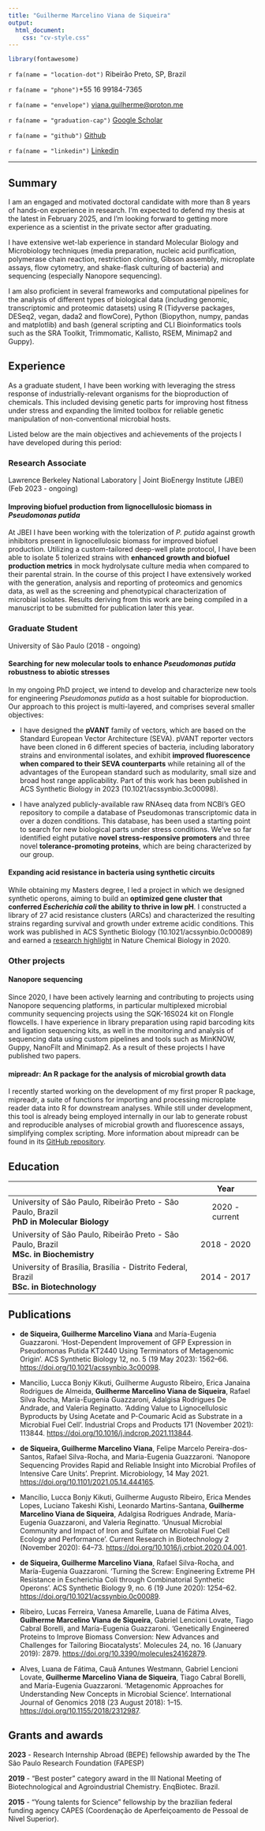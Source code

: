 ```yaml
---
title: "Guilherme Marcelino Viana de Siqueira"
output:
  html_document:
    css: "cv-style.css"
---
```


```r
library(fontawesome)
```

<div class="neat-icons">
<p> `r fa(name = "location-dot")` Ribeirão Preto, SP, Brazil</p>

<p> `r fa(name = "phone")`+55 16 99184-7365</p>

<p> `r fa(name = "envelope")` [viana.guilherme\@proton.me](mailto:guiviana@proton.me){.email}</p>

<p> `r fa(name = "graduation-cap")` [Google Scholar](https://scholar.google.com.br/citations?user=m-KrmPEAAAAJ&hl=en>Scholar)</p>

<p> `r fa(name = "github")` [Github](https://github.com/viana-guilherme)</p>

<p> `r fa(name = "linkedin")` [Linkedin](https://www.linkedin.com/in/guilheviana/)
</div>

<hr class="pretty-hr">

## Summary

I am an engaged and motivated doctoral candidate with more than 8 years of hands-on experience in research. I'm expected to defend my thesis at the latest in February 2025, and I'm looking forward to getting more experience as a scientist in the private sector after graduating.

I have extensive wet-lab experience in standard Molecular Biology and Microbiology techniques (media preparation, nucleic acid purification, polymerase chain reaction, restriction cloning, Gibson assembly, microplate assays, flow cytometry, and shake-flask culturing of bacteria) and sequencing (especially Nanopore sequencing).

I am also proficient in several frameworks and computational pipelines for the analysis of different types of biological data (including genomic, transcriptomic and proteomic datasets) using R (Tidyverse packages, DESeq2, vegan, dada2 and flowCore), Python (Biopython, numpy, pandas and matplotlib) and bash (general scripting and CLI Bioinformatics tools such as the SRA Toolkit, Trimmomatic, Kallisto, RSEM, Minimap2 and Guppy).

## Experience

As a graduate student, I have been working with leveraging the stress response of industrially-relevant organisms for the bioproduction of chemicals. This included devising genetic parts for improving host fitness under stress and expanding the limited toolbox for reliable genetic manipulation of non-conventional microbial hosts.

Listed below are the main objectives and achievements of the projects I have developed during this period:

### Research Associate

<subtle>Lawrence Berkeley National Laboratory \| Joint BioEnergy Institute (JBEI) (Feb 2023 - ongoing)</subtle>

#### Improving biofuel production from lignocellulosic biomass in *Pseudomonas putida*

At JBEI I have been working with the tolerization of *P. putida* against growth inhibitors present in lignocellulosic biomass for improved biofuel production. Utilizing a custom-tailored deep-well plate protocol, I have been able to isolate 5 tolerized strains with **enhanced growth and biofuel production metrics** in mock hydrolysate culture media when compared to their parental strain. In the course of this project I have extensively worked with the generation, analysis and reporting of proteomics and genomics data, as well as the screening and phenotypical characterization of microbial isolates. Results deriving from this work are being compiled in a manuscript to be submitted for publication later this year.

### Graduate Student

<subtle>University of São Paulo (2018 - ongoing)</subtle>

#### Searching for new molecular tools to enhance *Pseudomonas putida* robustness to abiotic stresses

In my ongoing PhD project, we intend to develop and characterize new tools for engineering *Pseudomonas putida* as a host suitable for bioproduction. Our approach to this project is multi-layered, and comprises several smaller objectives:

-   I have designed the **pVANT** family of vectors, which are based on the Standard European Vector Architecture (SEVA). pVANT reporter vectors have been cloned in 6 different species of bacteria, including laboratory strains and environmental isolates, and exhibit **improved fluorescence when compared to their SEVA counterparts** while retaining all of the advantages of the European standard such as modularity, small size and broad host range applicability. Part of this work has been published in ACS Synthetic Biology in 2023 (10.1021/acssynbio.3c00098).

-   I have analyzed publicly-available raw RNAseq data from NCBI's GEO repository to compile a database of Pseudomonas transcriptomic data in over a dozen conditions. This database, has been used a starting point to search for new biological parts under stress conditions. We've so far identified eight putative **novel stress-responsive promoters** and three novel **tolerance-promoting proteins**, which are being characterized by our group.

#### Expanding acid resistance in bacteria using synthetic circuits

While obtaining my Masters degree, I led a project in which we designed synthetic operons, aiming to build an **optimized gene cluster that conferred *Escherichia coli* the ability to thrive in low pH**. I constructed a library of 27 acid resistance clusters (ARCs) and characterized the resulting strains regarding survival and growth under extreme acidic conditions. This work was published in ACS Synthetic Biology (10.1021/acssynbio.0c00089) and earned a [research highlight](https://www.nature.com/articles/s41589-020-0580-3) in Nature Chemical Biology in 2020.

### Other projects

#### Nanopore sequencing

Since 2020, I have been actively learning and contributing to projects using Nanopore sequencing platforms, in particular multiplexed microbial community sequencing projects using the SQK-16S024 kit on Flongle flowcells. I have experience in library preparation using rapid barcoding kits and ligation sequencing kits, as well in the monitoring and analysis of sequencing data using custom pipelines and tools such as MinKNOW, Guppy, NanoFilt and Minimap2. As a result of these projects I have published two papers.

#### mipreadr: An R package for the analysis of microbial growth data

I recently started working on the development of my first proper R package, mipreadr, a suite of functions for importing and processing microplate reader data into R for downstream analyses. While still under development, this tool is already being employed internally in our lab to generate robust and reproducible analyses of microbial growth and fluorescence assays, simplifying complex scripting. More information about mipreadr can be found in its [GitHub repository](https://github.com/viana-guilherme/mipreadr).

## Education

|                                                                                                                |      Year      |
|:-----------------------------------------------------|:----------------:|
| <subtle>University of São Paulo, Ribeirão Preto - São Paulo, Brazil</subtle> <br> **PhD in Molecular Biology** | 2020 - current |
| <subtle>University of São Paulo, Ribeirão Preto - São Paulo, Brazil</subtle> <br> **MSc. in Biochemistry**     |  2018 - 2020   |
| <subtle>University of Brasília, Brasília - Distrito Federal, Brazil</subtle> <br> **BSc. in Biotechnology**    |  2014 - 2017   |

## Publications

-   **de Siqueira, Guilherme Marcelino Viana** and María-Eugenia Guazzaroni. 'Host-Dependent Improvement of GFP Expression in Pseudomonas Putida KT2440 Using Terminators of Metagenomic Origin'. ACS Synthetic Biology 12, no. 5 (19 May 2023): 1562--66. <https://doi.org/10.1021/acssynbio.3c00098>.

-   Mancilio, Lucca Bonjy Kikuti, Guilherme Augusto Ribeiro, Erica Janaina Rodrigues de Almeida, **Guilherme Marcelino Viana de Siqueira**, Rafael Silva Rocha, María-Eugenia Guazzaroni, Adalgisa Rodrigues De Andrade, and Valeria Reginatto. 'Adding Value to Lignocellulosic Byproducts by Using Acetate and P-Coumaric Acid as Substrate in a Microbial Fuel Cell'. Industrial Crops and Products 171 (November 2021): 113844. <https://doi.org/10.1016/j.indcrop.2021.113844>.

-   **de Siqueira, Guilherme Marcelino Viana**, Felipe Marcelo Pereira-dos-Santos, Rafael Silva-Rocha, and Maria-Eugenia Guazzaroni. 'Nanopore Sequencing Provides Rapid and Reliable Insight into Microbial Profiles of Intensive Care Units'. Preprint. Microbiology, 14 May 2021. <https://doi.org/10.1101/2021.05.14.444165>.

-   Mancílio, Lucca Bonjy Kikuti, Guilherme Augusto Ribeiro, Erica Mendes Lopes, Luciano Takeshi Kishi, Leonardo Martins-Santana, **Guilherme Marcelino Viana de Siqueira**, Adalgisa Rodrigues Andrade, María-Eugenia Guazzaroni, and Valeria Reginatto. 'Unusual Microbial Community and Impact of Iron and Sulfate on Microbial Fuel Cell Ecology and Performance'. Current Research in Biotechnology 2 (November 2020): 64--73. <https://doi.org/10.1016/j.crbiot.2020.04.001>.

-   **de Siqueira, Guilherme Marcelino Viana**, Rafael Silva-Rocha, and María-Eugenia Guazzaroni. 'Turning the Screw: Engineering Extreme PH Resistance in Escherichia Coli through Combinatorial Synthetic Operons'. ACS Synthetic Biology 9, no. 6 (19 June 2020): 1254--62. <https://doi.org/10.1021/acssynbio.0c00089>.

-   Ribeiro, Lucas Ferreira, Vanesa Amarelle, Luana de Fátima Alves, **Guilherme Marcelino Viana de Siqueira**, Gabriel Lencioni Lovate, Tiago Cabral Borelli, and María-Eugenia Guazzaroni. 'Genetically Engineered Proteins to Improve Biomass Conversion: New Advances and Challenges for Tailoring Biocatalysts'. Molecules 24, no. 16 (January 2019): 2879. <https://doi.org/10.3390/molecules24162879>.

-   Alves, Luana de Fátima, Cauã Antunes Westmann, Gabriel Lencioni Lovate, **Guilherme Marcelino Viana de Siqueira**, Tiago Cabral Borelli, and María-Eugenia Guazzaroni. 'Metagenomic Approaches for Understanding New Concepts in Microbial Science'. International Journal of Genomics 2018 (23 August 2018): 1--15. <https://doi.org/10.1155/2018/2312987>.

## Grants and awards

**2023** - Research Internship Abroad (BEPE) fellowship awarded by the The São Paulo Research Foundation (FAPESP)

**2019** - "Best poster" category award in the III National Meeting of Biotechnological and Agroindustrial Chemistry. EnqBiotec. Brazil.

**2015** - "Young talents for Science" fellowship by the brazilian federal funding agency CAPES (Coordenação de Aperfeiçoamento de Pessoal de Nível Superior).
